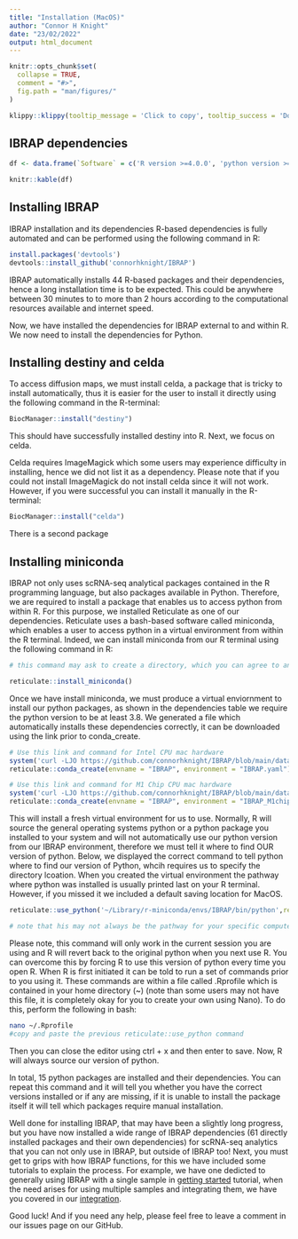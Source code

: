 ```yaml
---
title: "Installation (MacOS)"
author: "Connor H Knight"
date: "23/02/2022"
output: html_document
---
```


```r
knitr::opts_chunk$set(
  collapse = TRUE,
  comment = "#>",
  fig.path = "man/figures/"
)
```

```r
klippy::klippy(tooltip_message = 'Click to copy', tooltip_success = 'Done', position = c('bottom', 'right'))
```

## IBRAP dependencies

```r
df <- data.frame(`Software` = c('R version >=4.0.0', 'python version >=3.8', 'Xcode version version >=11.3.1', 'ImageMagick version >=6.9.10-86', 'devtools any version', 'anaconda version >=4.10.3'), Description = c('IBRAP dependes on packages that are updated to at this version of R', 'IBRAP also uses python packages to analyse scRNA-seq data', 'ImageMagick is an image processing software and is a dependency for the celda package which contains decontX. If you do not plan on using DecontX then this is not required', 'Xcode installs fundamental compilers (including GCC) which are required for R and Python package installations','devtools enables the user to install packages directly from GitHub pages','anaconda is  required for R to access the python coding language'))

knitr::kable(df)
```

## Installing IBRAP

IBRAP installation and its dependencies R-based dependencies is fully automated and can be performed using the following command in R:

```r

install.packages('devtools')
devtools::install_github('connorhknight/IBRAP')

```

IBRAP automatically installs 44 R-based packages and their dependencies, hence a long installation time is to be expected. This could be anywhere between 30 minutes to to more than 2 hours according to the computational resources available and internet speed. 

Now, we have installed the dependencies for IBRAP external to and within R. We now need to install the dependencies for Python. 

## Installing destiny and celda

To access diffusion maps, we must install celda, a package that is tricky to install automatically, thus it is easier for the user to install it directly using the following command in the R-terminal:

```r

BiocManager::install("destiny")

```

This should have successfully installed destiny into R. Next, we focus on celda.

Celda requires ImageMagick which some users may experience difficulty in installing, hence we did not list it as a dependency. Please note that if you could not install ImageMagick do not install celda since it will not work. However, if you were successful you can install it manually in the R-terminal:

```r

BiocManager::install("celda")

```

There is a second package

## Installing miniconda

IBRAP not only uses scRNA-seq analytical packages contained in the R programming language, but also packages available in Python. Therefore, we are required to install a package that enables us to access python from within R. For this purpose, we installed Reticulate as one of our dependencies. Reticulate uses a bash-based software called miniconda, which enables a user to access python in a virtual environment from within the R terminal. Indeed, we can install miniconda from our R terminal using the following command in R: 

```r
# this command may ask to create a directory, which you can agree to and perhaps note where the package is being installed to. 

reticulate::install_miniconda()

```

Once we have install miniconda, we must produce a virtual enviornment to install our python packages, as shown in the dependencies table we require the python version to be at least 3.8. We generated a file which automatically installs these dependencies correctly, it can be downloaded using the link prior to conda_create.

```r
# Use this link and command for Intel CPU mac hardware
system('curl -LJO https://github.com/connorhknight/IBRAP/blob/main/data/IBRAP.yaml')
reticulate::conda_create(envname = "IBRAP", environment = "IBRAP.yaml")

# Use this link and command for M1 Chip CPU mac hardware
system('curl -LJO https://github.com/connorhknight/IBRAP/blob/main/data/IBRAP_M1chip.yaml')
reticulate::conda_create(envname = "IBRAP", environment = "IBRAP_M1chip.yaml")

```

This will install a fresh virtual environment for us to use. Normally, R will source the general operating systems python or a python package you installed to your system and will not automatically use our python version from our IBRAP environment, therefore we must tell it where to find OUR version of python. Below, we displayed the correct command to tell python where to find our version of Python, whcih requires us to specify the directory lcoation. When you created the virtual environment the pathway where python was installed is usually printed last on your R terminal. However, if you missed it we included a default saving location for MacOS.

```r

reticulate::use_python('~/Library/r-miniconda/envs/IBRAP/bin/python',required = T)

# note that his may not always be the pathway for your specific computer if there some configuration have happened. Therefore, it is always best to check. 

```

Please note, this command will only work in the current session you are using and R will revert back to the original python when you next use R. You can overcome this by forcing R to use this version of python every time you open R. When R is first initiated it can be told to run a set of commands prior to you using it. These commands are  within a file called .Rprofile which is contained in your home directory (~) (note than some users may not have this file, it is completely okay for you to create your own using Nano). To do this, perform the following in bash:

```bash
nano ~/.Rprofile
#copy and paste the previous reticulate::use_python command

```

Then you can close the editor using ctrl + x and then enter to save. Now, R will always source our version of python. 

In total, 15 python packages are installed and their dependencies. You can  repeat this command and it will tell you whether you have the correct versions installed or if any are missing, if it is unable to install the package itself it will tell which packages require manual installation. 

Well done for installing IBRAP, that may have been a slightly long progress, but you have now installed a wide range of IBRAP dependencies (61 directly installed packages and their own dependencies) for scRNA-seq analytics that you can not only use in IBRAP, but outside of IBRAP too! Next, you must get to grips with how IBRAP functions, for this we have included some tutorials to explain the process. For example, we have one dedicted to generally using IBRAP with a single sample in [getting started](https://connorhknight.github.io/IBRAP/articles/using_IBRAP.html) tutorial, when the need arises for using multiple samples and integrating them, we have you covered in our [integration](https://connorhknight.github.io/IBRAP/articles/integration.html). 

Good luck! And if you need any help, please feel free to leave a comment in our issues page on our GitHub.
